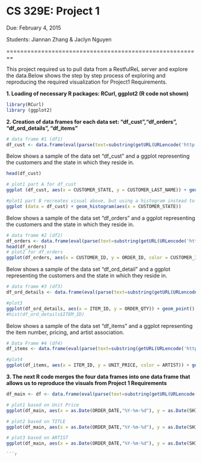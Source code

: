 # __CS 329E: Project 1__

Due: February 4, 2015

Students: Jiannan Zhang & Jaclyn Nguyen

========================================================

This project required us to pull data from a RestfulReL server and explore the data.Below shows the step by step process of exploring and reproducing the required visualization for Project1 Requirements.


__1. Loading of necessary R packages: RCurl, ggplot2 (R code not shown)__

```r
library(RCurl)
library (ggplot2)
```

__2. Creation of data frames for each data set: "df_cust","df_orders", "df_ord_details", "df_items"__

```r
# data frame #1 (df1)
df_cust <- data.frame(eval(parse(text=substring(getURL(URLencode('http://129.152.144.84:5001/rest/native/?query="select * from customers"'), httpheader=c(DB='jdbc:oracle:thin:@129.152.144.84:1521/PDB1.usuniversi01134.oraclecloud.internal', USER='DV_ORDERS', PASS='orcl', MODE='native_mode', MODEL='model', returnFor = 'R', returnDimensions = 'False'), verbose = TRUE), 1, 2^31-1))))
```
Below shows a sample of the data set "df_cust" and a ggplot representing
the customers and the state in which they reside in.

```r
head(df_cust)

# plot1 part A for df_cust
ggplot (df_cust, aes(x = CUSTOMER_STATE, y = CUSTOMER_LAST_NAME)) + geom_point()

#plot1 part B recreates visual above, but using a histogram instead to repsent the data
ggplot (data = df_cust) + geom_histogram(aes(x = CUSTOMER_STATE))
```

Below shows a sample of the data set "df_orders" and a ggplot representing
the customers and the state in which they reside in.
```r
# data frame #2 (df2)
df_orders <- data.frame(eval(parse(text=substring(getURL(URLencode('http://129.152.144.84:5001/rest/native/?query="select * from orders"'), httpheader=c(DB='jdbc:oracle:thin:@129.152.144.84:1521/PDB1.usuniversi01134.oraclecloud.internal', USER='DV_ORDERS', PASS='orcl', MODE='native_mode', MODEL='model', returnFor = 'R', returnDimensions = 'False'), verbose = TRUE), 1, 2^31-1))))
head(df_orders)
# plot2 for df_orders
ggplot(df_orders, aes(x = CUSTOMER_ID, y = ORDER_ID, color = CUSTOMER_ID)) + geom_point()
```

Below shows a sample of the data set "df_ord_detail" and a ggplot representing the customers and the state in which they reside in.
```r
# data frame #3 (df3)
df_ord_details <- data.frame(eval(parse(text=substring(getURL(URLencode('http://129.152.144.84:5001/rest/native/?query="select * from order_details"'), httpheader=c(DB='jdbc:oracle:thin:@129.152.144.84:1521/PDB1.usuniversi01134.oraclecloud.internal', USER='DV_ORDERS', PASS='orcl', MODE='native_mode', MODEL='model', returnFor = 'R', returnDimensions = 'False'), verbose = TRUE), 1, 2^31-1))))

#plot3
ggplot(df_ord_details, aes(x = ITEM_ID, y = ORDER_QTY)) + geom_point() + scale_x_discrete(breaks=df_ord_details$ITEM_ID)
#hist(df_ord_details$ITEM_ID)
```

Below shows a sample of the data set "df_items" and a ggplot representing
the item number, pricing, and artist association.
```r
# Data Frame #4 (df4)
df_items <- data.frame(eval(parse(text=substring(getURL(URLencode('http://129.152.144.84:5001/rest/native/?query="select * from items"'), httpheader=c(DB='jdbc:oracle:thin:@129.152.144.84:1521/PDB1.usuniversi01134.oraclecloud.internal', USER='DV_ORDERS', PASS='orcl', MODE='native_mode', MODEL='model', returnFor = 'R', returnDimensions = 'False'), verbose = TRUE), 1, 2^31-1))))

#plot4
ggplot(df_items, aes(x = ITEM_ID, y = UNIT_PRICE, color = ARTIST)) + geom_point() + scale_x_discrete(breaks = df_items$ITEM_ID)
```

__3. The next R code merges the four data frames into one data frame that allows us to reproduce the visuals from Project 1 Requirements__
```r
df_main <- df <- data.frame(eval(parse(text=substring(getURL(URLencode('http://129.152.144.84:5001/rest/native/?query="select * from orders o join customers c on o.customer_id = c.customer_id join order_details d on o.order_id = d.order_id join items i on d.item_id = i.item_id"'), httpheader=c(DB='jdbc:oracle:thin:@129.152.144.84:1521/PDB1.usuniversi01134.oraclecloud.internal', USER='DV_ORDERS', PASS='orcl', MODE='native_mode', MODEL='model', returnFor = 'R', returnDimensions = 'False'), verbose = TRUE), 1, 2^31-1))))

# plot1 based on Unit Price
ggplot(df_main, aes(x = as.Date(ORDER_DATE,"%Y-%m-%d"), y = as.Date(SHIPPED_DATE,"%Y-%m-%d"), color = as.factor(UNIT_PRICE)) ) + geom_point() + facet_wrap(~CUSTOMER_STATE)

# plot2 based on TITLE
ggplot(df_main, aes(x = as.Date(ORDER_DATE,"%Y-%m-%d"), y = as.Date(SHIPPED_DATE,"%Y-%m-%d"), color = as.factor(TITLE)) ) + geom_point() + facet_wrap(~CUSTOMER_STATE)

# plot3 based on ARTIST
ggplot(df_main, aes(x = as.Date(ORDER_DATE,"%Y-%m-%d"), y = as.Date(SHIPPED_DATE,"%Y-%m-%d"), color = as.factor(ARTIST)) ) + geom_point() + facet_wrap(~CUSTOMER_STATE)

```r
```

